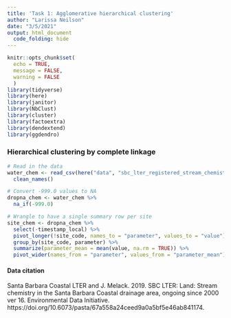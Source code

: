 ```yaml
---
title: 'Task 1: Agglomerative hierarchical clustering'
author: "Larissa Neilson"
date: "3/5/2021"
output: html_document
  code_folding: hide
---
```


```r
knitr::opts_chunk$set(
  echo = TRUE,
  message = FALSE,
  warning = FALSE
  )
library(tidyverse)
library(here)
library(janitor)
library(NbClust)
library(cluster)
library(factoextra)
library(dendextend)
library(ggdendro)
```

### Hierarchical clustering by complete linkage

```r
# Read in the data
water_chem <- read_csv(here("data", "sbc_lter_registered_stream_chemistry.csv")) %>% 
  clean_names()

# Convert -999.0 values to NA
dropna_chem <- water_chem %>% 
  na_if(-999.0)

# Wrangle to have a single summary row per site
site_chem <- dropna_chem %>%
  select(-timestamp_local) %>%  
  pivot_longer(!site_code, names_to = "parameter", values_to = "value") %>%
  group_by(site_code, parameter) %>% 
  summarize(parameter_mean = mean(value, na.rm = TRUE)) %>%
  pivot_wider(names_from = "parameter", values_from = "parameter_mean")
```







#### Data citation

Santa Barbara Coastal LTER and J. Melack. 2019. SBC LTER: Land: Stream chemistry in the Santa Barbara Coastal drainage area, ongoing since 2000 ver 16. Environmental Data Initiative. https://doi.org/10.6073/pasta/67a558a24ceed9a0a5bf5e46ab841174. 
